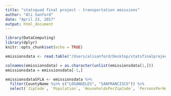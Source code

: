 ```yaml
---
title: "statsquad final project - transportation emissions"
author: "Ali Sanford"
date: "April 23, 2017"
output: html_document
---
```


```r
library(DataComputing)
library(dplyr)
knitr::opts_chunk$set(echo = TRUE)
```

```r
emissionsdata <- read.table("/Users/alisanford/Desktop/statsfinalproject/zipemissions.txt", fill = TRUE)

colnames(emissionsdata) = as.character(unlist(emissionsdata[1,]))
emissionsdata = emissionsdata[-1,]

```

```r
emissionsdataSFLA <- emissionsdata %>%
  filter(CountyName %in% c("LOSANGELES", "SANFRANCISCO")) %>%
  select(`ZipCode`, `Population`, `HouseholdsPerZipCode`, `PersonsPerHousehold`, `AverageHouseValue`, `IncomePerHousehold`, `Latitude`, `Longitude`, `CountyName`, `popden`, `electricity(kWh)`, `Nat.Gas(cu.ft.)`, `FUELOIL(gallons)`, `Vehiclemilestraveled`, `Transport(tCO2e/yr)`)
```

